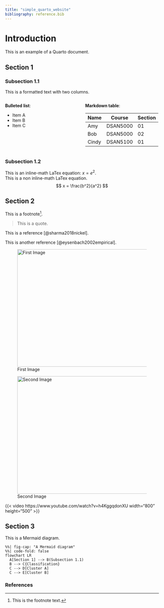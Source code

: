```yaml
---
title: "simple_quarto_website"
bibliography: reference.bib
---
```

# Introduction

This is an example of a Quarto document.

## Section 1

### Subsection 1.1

This is a formatted text with two columns.

:::: {.columns}
::: {.column width="50%"}
**Bulleted list**:

- Item A
- Item B
- Item C

:::

::: {.column width="50%"}
**Markdown table**:

| Name  | Course   | Section |
|-------|----------|---------|
| Amy   | DSAN5000 | 01      |
| Bob   | DSAN5000 | 02      |
| Cindy | DSAN5100 | 01      |

:::
::::

### Subsection 1.2
This is an inline-math LaTex equation: $x = e^2$. \
This is a non inline-math LaTex equation. 
$$
x = \frac{b^2}{a^2}
$$

## Section 2

This is a footnote[^1].

> This is a quote.

This is a reference [@sharma2018nickel].

This is another reference [@eysenbach2002empirical]. 

::: {layout-ncol=2}

![First Image](./images/image1.png){fig-align="left" width="6.62in" height="4in"}

![Second Image](./images/image2.png){fig-align="left" width="6.14in" height="4in"}

:::

{{< video https://www.youtube.com/watch?v=h4KggqdonXU width="800" height="500" >}}

## Section 3

This is a Mermaid diagram.

```mermaid
%%| fig-cap: "A Mermaid diagram"
%%| code-fold: false
flowchart LR
  A[Section 1] --> B(Subsection 1.1)
  B --> C{Classification}
  C --> D[Cluster A]
  C --> E[Cluster B]
```

### References

[^1]: This is the footnote text.

::: {#refs}
:::
